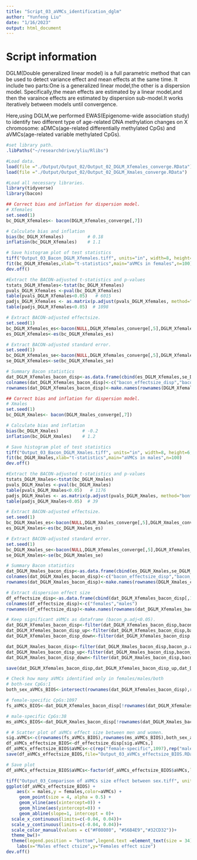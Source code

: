 ```yaml
---
title: "Script_03_aVMCs_identification_dglm"
author: "Yunfeng Liu"
date: "1/16/2023"
output: html_document
---
```

# Script information 

DGLM(Double generalized linear model) is a full parametric method that can be used to detect variance effect and mean effects at the same time. It include two parts:One is a generalized linear model,the other is a dispersion model. Specifically,the mean effects are estimated by a linear model,and then the varaince effects are estimated by dispersion sub-model.It works iteratively between models until convergence.

Here,using DGLM,we performed EWAS(Epigenome-wide association study) to identify two different type of age-related DNA methylation changes on X chromosome: aDMCs(age-related differentially methylated CpGs) and aVMCs(age-related variable methylated CpGs).

```r
#set library path.
.libPaths("~/researchdrive/yliu/Rlibs")
```

```r
#Load data.
load(file ="./Output/Output_02/Output_02_DGLM_Xfemales_converge.RData")
load(file ="./Output/Output_02/Output_02_DGLM_Xmales_converge.RData")
```

```r
#Load all necessary libraries.
library(tidyverse)
library(bacon)
```


```r
## Correct bias and inflation for dispersion model.
# Xfemales
set.seed(1)
bc_DGLM_Xfemales<- bacon(DGLM_Xfemales_converge[,7])

# Calculate bias and inflation
bias(bc_DGLM_Xfemales)         # 0.18   
inflation(bc_DGLM_Xfemales)    # 1.1

# Save histogram plot of test statistics 
tiff("Output_03_Bacon_DGLM_Xfemales.tiff", units="in", width=8, height=6, res=600,compression = 'lzw')
fit(bc_DGLM_Xfemales,xlab="t-statistics",main="aVMCs in females",n=100)
dev.off()

#Extract the BACON-adjusted t-statistics and p-values
tstats_DGLM_Xfemales<-tstat(bc_DGLM_Xfemales)
pvals_DGLM_Xfemales <-pval(bc_DGLM_Xfemales)
table(pvals_DGLM_Xfemales<0.05)   # 6015  
padjs_DGLM_Xfemales <- as.matrix(p.adjust(pvals_DGLM_Xfemales, method="bonf")) 
table(padjs_DGLM_Xfemales<0.05)  # 1098   

# Extract BACON-adjusted effectsize.
set.seed(1)
bc_DGLM_Xfemales_es<-bacon(NULL,DGLM_Xfemales_converge[,5],DGLM_Xfemales_converge[,6])
es_DGLM_Xfemales<-es(bc_DGLM_Xfemales_es)

# Extract BACON-adjusted standard error.
set.seed(1)
bc_DGLM_Xfemales_se<-bacon(NULL,DGLM_Xfemales_converge[,5],DGLM_Xfemales_converge[,6])
se_DGLM_Xfemales<-se(bc_DGLM_Xfemales_se)

# Summary Bacon statistics
dat_DGLM_Xfemales_bacon_disp<-as.data.frame(cbind(es_DGLM_Xfemales,se_DGLM_Xfemales,tstats_DGLM_Xfemales,pvals_DGLM_Xfemales,padjs_DGLM_Xfemales))
colnames(dat_DGLM_Xfemales_bacon_disp)<-c("bacon_effectsize_disp","bacon_std.error_disp","bacon_tstatistics_disp","bacon_pval_disp","bacon_p.adj_disp")
rownames(dat_DGLM_Xfemales_bacon_disp)<-make.names(rownames(DGLM_Xfemales_converge),unique = TRUE)
```


```r
## Correct bias and inflation for dispersion model.
# Xmales
set.seed(1)
bc_DGLM_Xmales<- bacon(DGLM_Xmales_converge[,7])

# Calculate bias and inflation
bias(bc_DGLM_Xmales)         # -0.2   
inflation(bc_DGLM_Xmales)    # 1.2

# Save histogram plot of test statistics 
tiff("Output_03_Bacon_DGLM_Xmales.tiff", units="in", width=8, height=6, res=600,compression = 'lzw')
fit(bc_DGLM_Xmales,xlab="t-statistics",main="aVMCs in males",n=100)
dev.off()

#Extract the BACON-adjusted t-statistics and p-values
tstats_DGLM_Xmales<-tstat(bc_DGLM_Xmales)
pvals_DGLM_Xmales <-pval(bc_DGLM_Xmales)
table(pvals_DGLM_Xmales<0.05)   # 1176  
padjs_DGLM_Xmales <- as.matrix(p.adjust(pvals_DGLM_Xmales, method="bonf")) 
table(padjs_DGLM_Xmales<0.05)  # 39   

# Extract BACON-adjusted effectsize.
set.seed(1)
bc_DGLM_Xmales_es<-bacon(NULL,DGLM_Xmales_converge[,5],DGLM_Xmales_converge[,6])
es_DGLM_Xmales<-es(bc_DGLM_Xmales_es)

# Extract BACON-adjusted standard error.
set.seed(1)
bc_DGLM_Xmales_se<-bacon(NULL,DGLM_Xfemales_converge[,5],DGLM_Xfemales_converge[,6])
se_DGLM_Xmales<-se(bc_DGLM_Xmales_se)

# Summary Bacon statistics
dat_DGLM_Xmales_bacon_disp<-as.data.frame(cbind(es_DGLM_Xmales,se_DGLM_Xmales,tstats_DGLM_Xmales,pvals_DGLM_Xmales,padjs_DGLM_Xmales))
colnames(dat_DGLM_Xmales_bacon_disp)<-c("bacon_effectsize_disp","bacon_std.error_disp","bacon_tstatistics_disp","bacon_pval_disp","bacon_p.adj_disp")  
rownames(dat_DGLM_Xmales_bacon_disp)<-make.names(rownames(DGLM_Xmales_converge),unique = TRUE)     
```

```r
# Extract dispersion effect size
df_effectsize_disp<-as.data.frame(cbind(dat_DGLM_Xfemales_bacon_disp[,1],dat_DGLM_Xmales_bacon_disp[,1]))
colnames(df_effectsize_disp)<-c("females","males")
rownames(df_effectsize_disp)<-make.names(rownames(dat_DGLM_Xfemales_bacon_disp), unique=TRUE)

# Keep significant aVMCs as dataframe (bacon_p.adj<0.05).
dat_DGLM_Xfemales_bacon_disp<-filter(dat_DGLM_Xfemales_bacon_disp,bacon_p.adj_disp<0.05) # 1098
dat_DGLM_Xfemales_bacon_disp_up<-filter(dat_DGLM_Xfemales_bacon_disp,bacon_effectsize_disp>0) # 1098
dat_DGLM_Xfemales_bacon_disp_down<-filter(dat_DGLM_Xfemales_bacon_disp,bacon_effectsize_disp<0) # 0

dat_DGLM_Xmales_bacon_disp<-filter(dat_DGLM_Xmales_bacon_disp,bacon_p.adj_disp<0.05)  # 39
dat_DGLM_Xmales_bacon_disp_up<-filter(dat_DGLM_Xmales_bacon_disp,bacon_effectsize_disp>0) # 38
dat_DGLM_Xmales_bacon_disp_down<-filter(dat_DGLM_Xmales_bacon_disp,bacon_effectsize_disp<0) # 1

save(dat_DGLM_Xfemales_bacon_disp,dat_DGLM_Xfemales_bacon_disp_up,dat_DGLM_Xmales_bacon_disp,dat_DGLM_Xmales_bacon_disp_down,dat_DGLM_Xmales_bacon_disp_up,file = "Output_03_Catalogue_aVMCs_BIOS.RData")
```


```r
# Check how many aVMCs identified only in females/males/both
# both-sex CpGs:1
both_sex_aVMCs_BIOS<-intersect(rownames(dat_DGLM_Xfemales_bacon_disp),rownames(dat_DGLM_Xmales_bacon_disp))

# female-specific CpGs:1097
fs_aVMCs_BIOS<-dat_DGLM_Xfemales_bacon_disp[!rownames(dat_DGLM_Xfemales_bacon_disp)%in%both_sex_aVMCs_BIOS,]

# male-specific CpGs:38
ms_aVMCs_BIOS<-dat_DGLM_Xmales_bacon_disp[!rownames(dat_DGLM_Xmales_bacon_disp)%in%both_sex_aVMCs_BIOS,]
```


```r
# # Scatter plot of aVMCs effect size between men and women.
sig.aVMCs<-c(rownames(fs_aVMCs_BIOS),rownames(ms_aVMCs_BIOS),both_sex_aVMCs_BIOS)
df_aVMCs_effectsize_BIOS<-df_effectsize_disp[sig.aVMCs,]
df_aVMCs_effectsize_BIOS$aVMCs<-c(rep("female-specific",1097),rep("male-specific",38),rep("both-sex",1))
save(df_aVMCs_effectsize_BIOS,file="Output_03_aVMCs_effectsize_BIOS.RData")

# Save plot
df_aVMCs_effectsize_BIOS$aVMCs<-factor(df_aVMCs_effectsize_BIOS$aVMCs,levels = unique(df_aVMCs_effectsize_BIOS$aVMCs))

tiff("Output_03_Comparison of aVMCs size effect between sex.tiff", units="in", width=16, height=13, res=600,compression = 'lzw')
ggplot(df_aVMCs_effectsize_BIOS) +
    aes(x = males,y = females,color=aVMCs) +
     geom_point(size = 4, alpha = 0.5) +
     geom_vline(aes(xintercept=0)) +
     geom_hline(aes(yintercept=0)) +
     geom_abline(slope=1, intercept = 0)+
  scale_x_continuous(limits=c(-0.04, 0.04))+
  scale_y_continuous(limits=c(-0.04, 0.04))+
  scale_color_manual(values = c("#F08080", "#56B4E9","#32CD32"))+
  theme_bw()+
  theme(legend.position = "bottom",legend.text =element_text(size = 34),legend.title = element_text(size = 34),axis.title.x = element_text(size = 34),axis.title.y = element_text(size = 34),axis.text.x = element_text(size = 34),axis.text.y = element_text(size = 34))+
    labs(x="Males effect ctsize",y="Females effect size")
dev.off()
```





































